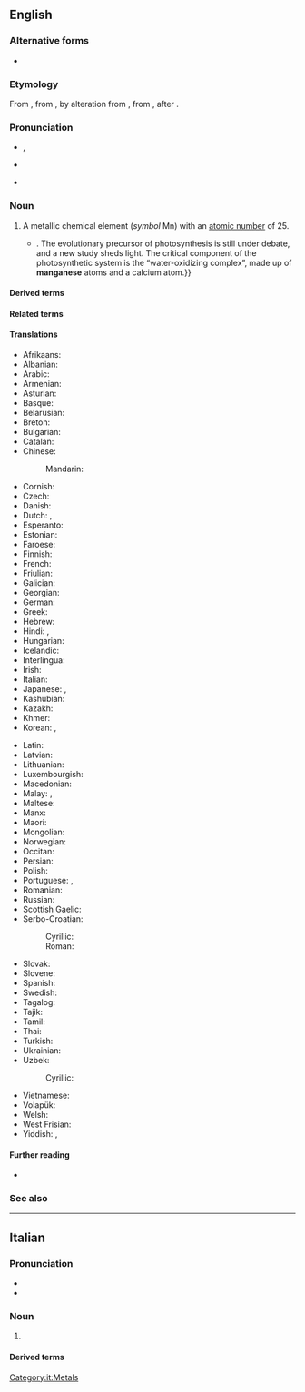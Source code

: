 {{also|manganèse}}
==English==
{{elements|en|Mn|chromium|Cr|iron|Fe}}
{{wikipedia}}

===Alternative forms===
* {{alter|en|manganesium|manganesum||obsolete}}

===Etymology===
From {{bor|en|fr|manganèse}}, from {{der|en|it|manganese}}, by alteration from {{der|en|la|magnesia|t=magnesia}}, from {{der|en|grc|μαγνησία}}, after {{m|grc|Μαγνησία|t=[[Magnesia]]}}.

===Pronunciation===
* {{a|US}} {{enPR|măng'gənēz}}, {{IPA|en|/ˈmæŋɡəniz/}}
* {{a|RP}} {{IPA|en|/ˈmæŋɡəniːz/}}
* {{hyphenation|en|man|ga|nese}}

===Noun===
{{en-noun|~}}

# {{senseid|en|Q731}}A metallic chemical element (''symbol'' Mn) with an [[atomic number]] of 25.
#* {{quote-journal|en|year=2013|month=September-October|author=[http://www.americanscientist.org/authors/detail/katie-l-burke Katie L. Burke]
|magazine={{w|American Scientist}}|title=[http://www.americanscientist.org/issues/pub/2013/5/in-the-news-47 In the News]
|passage=Oxygen levels on Earth skyrocketed 2.4 billion years ago, when cyanobacteria evolved photosynthesis:{{...}}. The evolutionary precursor of photosynthesis is still under debate, and a new study sheds light. The critical component of the photosynthetic system is the &ldquo;water-oxidizing complex&rdquo;, made up of '''manganese''' atoms and a calcium atom.}}

====Derived terms====
{{col4|en
|{{l|en|black manganese}}
|{{l|en|corneous manganese}}
|{{l|en|chloromanganese}}
|{{l|en|copper-manganese}}
|{{l|en|ekamanganese}}
|{{l|en|ferromanganese}}
|{{l|en|grey manganese}}
|{{l|en|horn manganese}}
|{{l|en|iron-manganese tungstate}}
|{{l|en|mangan-}}
|{{l|en|manganeous}}
|{{l|en|manganesane}}
|{{l|en|manganesate}}
|{{l|en|manganese-55}}
|{{l|en|manganese alum}}
|{{l|en|manganese binoxide}}
|{{l|en|manganese black}}
|{{l|en|manganese blende}}
|{{l|en|manganese bromide}}
|{{l|en|manganese bronze}}
|{{l|en|manganese brown}}
|{{l|en|manganese carbonate}}
|{{l|en|manganese chloride}}
|{{l|en|manganese copper}}
|{{l|en|manganese dibromide}}
|{{l|en|manganese dichloride}}
|{{l|en|manganese diiodide}}
|{{l|en|manganese dioxide}}
|{{l|en|manganese epidote}}
|{{l|en|manganese garnet}}
|{{l|en|manganese glance}}
|{{l|en|manganese grass}}
|{{l|en|manganese green}}
|{{l|en|manganese heptoxide}}
|{{l|en|manganese iodide}}
|{{l|en|manganese nodule}}
|{{l|en|manganeseous acid}}
|{{l|en|manganese oxide}}
|{{l|en|manganese peroxide}}
|{{l|en|manganese purple}}
|{{l|en|manganese spar}}
|{{l|en|manganese steel}}
|{{l|en|manganese sulfate}}, {{l|en|manganese sulphate}}
|{{l|en|manganese superoxide}}
|{{l|en|manganese tetrafluoride}}
|{{l|en|manganese trioxide}}
|{{l|en|manganese violet}}
|{{l|en|manganese vitriol}}
|{{l|en|manganesian}}
|{{l|en|manganesiate}}
|{{l|en|manganesic acid}}
|{{l|en|manganesite}}
|{{l|en|manganeseous acid}}
|{{l|en|mangani-}}
|{{l|en|manganian}}
|{{l|en|manganic}}
|{{l|en|manganiferous}}
|{{l|en|manganin}}
|{{l|en|manganism}}
|{{l|en|manganite}}
|{{l|en|mangano-}}
|{{l|en|manganoan}}
|{{l|en|manganoso-magnesium alum}}
|{{l|en|manganoso-manganic acid}}
|{{l|en|manganous}}
|{{l|en|red manganese}}
|{{l|en|silico-manganese}}, {{l|en|silicomanganese}}
|{{l|en|white manganese}}
}}

====Related terms====
{{col3|en
|manganate
|manganosite
|permanganate
}}

====Translations====
{{trans-top|id=Q731|chemical element}}
* Afrikaans: {{t+|af|mangaan}}
* Albanian: {{t+|sq|mangan|m}}
* Arabic: {{t|ar|مَنْجَنِيز|m|tr=manganīz}}
* Armenian: {{t+|hy|մանգան}}
* Asturian: {{t|ast|manganesu|m}}
* Basque: {{t|eu|manganesoa}}
* Belarusian: {{t|be|ма́рганец|m}}
* Breton: {{t|br|manganez|m}}
* Bulgarian: {{t|bg|манга́н|m}}
* Catalan: {{t+|ca|manganès|m}}
* Chinese:
*: Mandarin: {{t+|cmn|錳|tr=měng}}
* Cornish: {{t|kw|manganus|?}}
* Czech: {{t+|cs|mangan|m}}
* Danish: {{t+|da|mangan|n}}
* Dutch: {{t+|nl|mangaan|n}}, {{t|nl|manganium|n}}
* Esperanto: {{t+|eo|mangano}}
* Estonian: {{t+|et|mangaan}}
* Faroese: {{t|fo|mangan|n}}
* Finnish: {{t+|fi|mangaani}}
* French: {{t+|fr|manganèse|m}}
* Friulian: {{t|fur|manganês|m}}
* Galician: {{t+|gl|manganeso|m}}
* Georgian: {{t|ka|მარგანეცი}}
* German: {{t+|de|Mangan|n}}
* Greek: {{t+|el|μαγγάνιο|n}}
* Hebrew: {{t+|he|מנגן|?|tr=mangán}}
* Hindi: {{t+|hi|अयस|?}}, {{t+|hi|इंगनी|f}}
* Hungarian: {{t+|hu|mangán}}
* Icelandic: {{t+|is|mangan|n}}
* Interlingua: {{t|ia|manganese}}
* Irish: {{t+|ga|mangainéis|f}}
* Italian: {{t+|it|manganese|m}}
* Japanese: {{t+|ja|マンガン|tr=mangan}}, {{qualifier|obsolete}} {{t|ja|満俺|tr=mangan}}
* Kashubian: {{t|csb|mangan}}
* Kazakh: {{t|kk|марганец}}
* Khmer: {{t|km|ម៉ងកាណែស}}
* Korean: {{t+|ko|망간}}, {{t+|ko|망가니즈}}
{{trans-mid}}
* Latin: {{t+|la|manganum|n}}
* Latvian: {{t|lv|mangāns|?}}
* Lithuanian: {{t+|lt|manganas|?}}
* Luxembourgish: {{t|lb|Mangan|?}}
* Macedonian: {{t|mk|манган|m}}
* Malay: {{t|ms|mangan}}, {{t|ms|batu kawi}}
* Maltese: {{t|mt|manganiż|?}}
* Manx: {{t|gv|manganais|?}}
* Maori: {{t|mi|konupango}}
* Mongolian: {{t+|mn|манган}}
* Norwegian: {{t+|no|mangan|n}}
* Occitan: {{t|oc|manganès|m}}
* Persian: {{t+|fa|منگنز|tr=mangènèz}}
* Polish: {{t+|pl|mangan|m}}
* Portuguese: {{t+|pt|manganês|m}} {{qualifier|Brazil}}, {{t+|pt|manganésio|m}} {{qualifier|Portugal}}
* Romanian: {{t+|ro|mangan|n}}
* Russian: {{t+|ru|ма́рганец|m}}
* Scottish Gaelic: {{t|gd|mangaineis|m}}
* Serbo-Croatian:
*: Cyrillic: {{t|sh|ма̀нга̄н|m}}
*: Roman: {{t+|sh|màngān|m}}
* Slovak: {{t+|sk|mangán|m}}
* Slovene: {{t+|sl|mangan|m}}
* Spanish: {{t+|es|manganeso|m}}
* Swedish: {{t+|sv|mangan|n}}
* Tagalog: {{t|tl|mangganeso}}
* Tajik: {{t|tg|манган}}
* Tamil: {{t|ta|செவ்விரும்பு}}
* Thai: {{t|th|แมงกานีส}}
* Turkish: {{t+|tr|mangan}}
* Ukrainian: {{t|uk|марганець|m}}
* Uzbek: {{t+|uz|marganets}}
*: Cyrillic: {{t+|uz|марганец}}
* Vietnamese: {{t|vi|mangan}}
* Volapük: {{t+|vo|manganin}}
* Welsh: {{t+|cy|manganîs|?}}
* West Frisian: {{t|fy|mangaan|?}}
* Yiddish: {{t|yi|מאַנגאַנעז|m}}, {{t|yi|מאַנגאַן|m}}
{{trans-bottom}}

====Further reading====
* {{pedialite}}

===See also===
{{col3|en
|Condy's crystals
|pyrolusite
|rhodochrosite
}}

----

==Italian==
{{elements|it|Mn|cromo|Cr|ferro|Fe}}

===Pronunciation===
* {{hyphenation|it|man|ga|né|se}}
* {{IPA|it|/maŋ.ɡaˈne.se/|/maŋ.ɡaˈne.ze/}}

===Noun===
{{wikipedia|lang=it}}
{{it-noun|m}}

# {{lb|it|chemistry}} {{l|en|manganese}}

====Derived terms====
{{col3|it
|manganato
|manganico
|manganoso
|permanganico
|permanganato
}}

[[Category:it:Metals]]